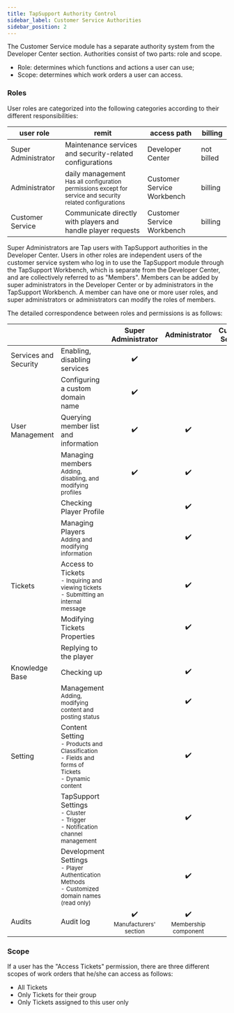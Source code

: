 ```yaml
---
title: TapSupport Authority Control
sidebar_label: Customer Service Authorities
sidebar_position: 2
---
```


The Customer Service module has a separate authority system from the Developer Center section. Authorities consist of two parts: role and scope.

- Role: determines which functions and actions a user can use;
- Scope: determines which work orders a user can access.

### Roles

User roles are categorized into the following categories according to their different responsibilities:

| user role                  | remit                                                                                                                        | access path                | billing    |
| -------------------------- | ---------------------------------------------------------------------------------------------------------------------------- | -------------------------- | ---------- |
| Super Administrator | Maintenance services and security-related configurations                                                                     | Developer Center           | not billed |
| Administrator              | daily management<br/><small>Has all configuration permissions except for service and security related configurations</small> | Customer Service Workbench | billing    |
| Customer Service           | Communicate directly with players and handle player requests                                                                 | Customer Service Workbench | billing    |

Super Administrators are Tap users with TapSupport authorities in the Developer Center. Users in other roles are independent users of the customer service system who log in to use the TapSupport module through the TapSupport Workbench, which is separate from the Developer Center, and are collectively referred to as "Members". Members can be added by super administrators in the Developer Center or by administrators in the TapSupport Workbench. A member can have one or more user roles, and super administrators or administrators can modify the roles of members.

The detailed correspondence between roles and permissions is as follows:

|                             |                                                                              |           Super Administrator       |            Administrator             | Customer Services | Collaborators |          Developers           |
| --------------------------- | ---------------------------------------------------------------------------- | :----------------------------: | :----------------------------: | :--: | :----: | :-------------------------: |
| Services and Security       | Enabling, disabling services                                                               |               ✔️               |                                |      |        |                             |
|                             | Configuring a custom domain name                                                             |               ✔️               |                                |      |        |                             |
| User Management             | Querying member list and information                                                           |               ✔️               |               ✔️               |  ✔️  |   ✔️   |             ✔️              |
|                             | Managing members<br/><small>Adding, disabling, and modifying profiles</small>                             |               ✔️               |               ✔️               |      |        |                             |
|                             | Checking Player Profile                                                          |                                |               ✔️               |  ✔️  |   ✔️   |             ✔️              |
|                             | Managing Players<br/><small>Adding and modifying information</small>                               |                                |               ✔️               |  ✔️  |        |                             |
| Tickets                  | Access to Tickets<br/><small>- Inquiring and viewing tickets<br/>- Submitting an internal message</small>              |                                |               ✔️               |  ✔️  |   ✔️   |             ✔️              |
|                             | Modifying Tickets Properties                                                               |                                |               ✔️               |  ✔️  |        |                             |
|                             | Replying to the player                                                                   |                                |                                |  ✔️  |        |                             |
| Knowledge Base                  | Checking up                                                                        |                                |               ✔️               |  ✔️  |   ✔️   |             ✔️              |
|                             | Management<br/><small>Adding, modifying content and posting status</small>                             |                                |               ✔️               |  ✔️  |        |                             |
| Setting                     | Content Setting<br/><small>- Products and Classification<br/>- Fields and forms of Tickets<br/>- Dynamic content</small> |                                |               ✔️               |      |        | ✔️ <br/><small>read only</small> |
|                             | TapSupport Settings<br/><small>- Cluster<br/>- Trigger<br/>- Notification channel management</small>                                         |                                |               ✔️               |      |        |                             |
|                             | Development Settings<br/><small>- Player Authentication Methods<br/>- Customized domain names (read only)</small>      |                                |               ✔️               |      |        |             ✔️              |
| Audits                      | Audit log                                                                     | ✔️<br/><small>Manufacturers' section</small> | ✔️<br/><small>Membership component</small> |      |        |                             |

### Scope

If a user has the "Access Tickets" permission, there are three different scopes of work orders that he/she can access as follows:

- All Tickets
- Only Tickets for their group
- Only Tickets assigned to this user only